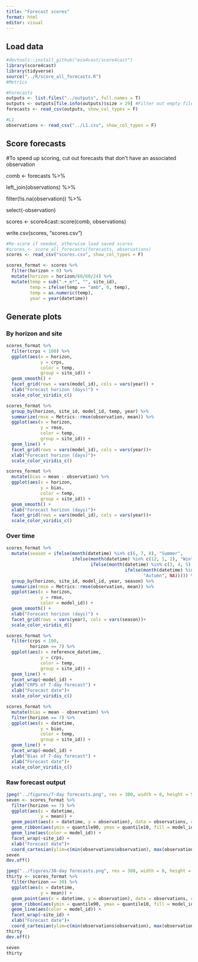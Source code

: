 ```yaml
---
title: "Forecast scores"
format: html
editor: visual
---
```


## Load data

```r
#devtools::install_github("eco4cast/score4cast")
library(score4cast)
library(tidyverse)
source("../R/score_all_forecasts.R")
#Metrics

#Forecasts
outputs <- list.files("../outputs", full.names = T)
outputs <- outputs[file.info(outputs)$size > 29] #Filter out empty files
forecasts <- read_csv(outputs, show_col_types = F)

#L1
observations <- read_csv("../L1.csv", show_col_types = F)
```

## Score forecasts

#To speed up scoring, cut out forecasts that don't have an associated observation

comb \<- forecasts %\>%

left_join(observations) %\>%

filter(!is.na(observation)) %\>%

select(-observation)

scores \<- score4cast::score(comb, observations)

write.csv(scores, "scores.csv")

```r
#Re-score if needed, otherwise load saved scores
#scores <- score_all_forecasts(forecasts, observations)
scores <- read_csv("scores.csv", show_col_types = F)

scores_format <- scores %>%
  filter(horizon > 0) %>%
  mutate(horizon = horizon/60/60/24) %>%
  mutate(temp = sub(".+_e*", "", site_id),
         temp = ifelse(temp == "amb", 0, temp),
         temp = as.numeric(temp),
         year = year(datetime))
```

## Generate plots

### By horizon and site

```r
scores_format %>%
  filter(crps < 100) %>%
  ggplot(aes(x = horizon, 
             y = crps,
             color = temp,
             group = site_id)) +
  geom_smooth() +
  facet_grid(rows = vars(model_id), cols = vars(year)) +
  xlab("Forecast horizon (days)") +
  scale_color_viridis_c()

scores_format %>%
  group_by(horizon, site_id, model_id, temp, year) %>%
  summarize(rmse = Metrics::rmse(observation, mean)) %>%
  ggplot(aes(x = horizon, 
             y = rmse,
             color = temp,
             group = site_id)) +
  geom_line() +
  facet_grid(rows = vars(model_id), cols = vars(year))+
  xlab("Forecast horizon (days)")+
  scale_color_viridis_c()

scores_format %>%
  mutate(bias = mean - observation) %>%
  ggplot(aes(x = horizon, 
             y = bias,
             color = temp,
             group = site_id)) +
  geom_smooth() +
  xlab("Forecast horizon (days)")+
  facet_grid(rows = vars(model_id), cols = vars(year))+
  scale_color_viridis_c()

```

### Over time

```r
scores_format %>%
  mutate(season = ifelse(month(datetime) %in% c(6, 7, 8), "Summer",
                         ifelse(month(datetime) %in% c(12, 1, 2), "Winter",
                                ifelse(month(datetime) %in% c(3, 4, 5), "Spring",
                                             ifelse(month(datetime) %in% c(9, 10, 11),
                                                    "Autumn", NA))))) %>%
  group_by(horizon, site_id, model_id, year, season) %>%
  summarize(rmse = Metrics::rmse(observation, mean)) %>%
  ggplot(aes(x = horizon, 
             y = rmse,
             color = model_id)) +
  geom_smooth() +
  xlab("Forecast horizon (days)") +
  facet_grid(rows = vars(year), cols = vars(season))+
  scale_color_viridis_d()

scores_format %>%
  filter(crps < 100,
         horizon == 7) %>%
  ggplot(aes(x = reference_datetime, 
             y = crps,
             color = temp,
             group = site_id)) +
  geom_line() +
  facet_wrap(~model_id) +
  ylab("CRPS of 7-day forecast") +
  xlab("Forecast date")+
  scale_color_viridis_c()

scores_format %>%
  mutate(bias = mean - observation) %>%
  filter(horizon == 7) %>%
  ggplot(aes(x = datetime, 
             y = bias,
             color = temp,
             group = site_id)) +
  geom_line() +
  facet_wrap(~model_id) +
  ylab("Bias of 7-day forecast") +
  xlab("Forecast date")+
  scale_color_viridis_c()

```

### Raw forecast output

```r
jpeg("../figures/7-day forecasts.png", res = 300, width = 8, height = 5, units = "in")
seven <- scores_format %>%
  filter(horizon == 7) %>%
  ggplot(aes(x = datetime, 
             y = mean)) +
  geom_point(aes(x = datetime, y = observation), data = observations, color = "black")+
  geom_ribbon(aes(ymin = quantile90, ymax = quantile10, fill = model_id), alpha = 0.4) +
  geom_line(aes(color = model_id)) +
  facet_wrap(~site_id) +
  xlab("Forecast date")+
  coord_cartesian(ylim=c(min(observations$observation), max(observations$observation)))
seven
dev.off()

jpeg("../figures/30-day forecasts.png", res = 300, width = 8, height = 5, units = "in")
thirty <- scores_format %>%
  filter(horizon == 30) %>%
  ggplot(aes(x = datetime, 
             y = mean)) +
  geom_point(aes(x = datetime, y = observation), data = observations, color = "black")+
  geom_ribbon(aes(ymin = quantile90, ymax = quantile10, fill = model_id), alpha = 0.4) +
  geom_line(aes(color = model_id)) +
  facet_wrap(~site_id) +
  xlab("Forecast date")+
  coord_cartesian(ylim=c(min(observations$observation), max(observations$observation)))
thirty
dev.off()

seven
thirty
```
